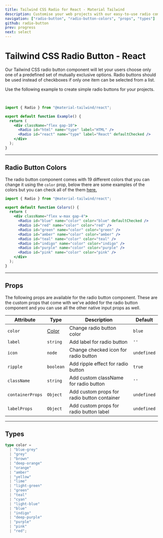 ```yaml
---
title: Tailwind CSS Radio for React - Material Tailwind
description: Customise your web projects with our easy-to-use radio component for Tailwind CSS and React using Material Design guidelines.
navigation: ["radio-button", "radio-button-colors", "props", "types"]
github: radio-button
prev: progress
next: select
---
```


# Tailwind CSS Radio Button - React

Our Tailwind CSS radio button component will let your users choose only one of a predefined set of mutually exclusive options. Radio buttons should be used instead of checkboxes if only one item can be selected from a list.

Use the following example to create simple radio buttons for your projects.

<br />

<ComponentDemo id="radio-button">
  <div className="flex gap-10">
    <Radio id="html" name="type" label="HTML" />
    <Radio id="react" name="type" label="React" defaultChecked />
  </div>
</ComponentDemo>

```jsx showLineNumbers
import { Radio } from "@material-tailwind/react";

export default function Example() {
  return (
    <div className="flex gap-10">
      <Radio id="html" name="type" label="HTML" />
      <Radio id="react" name="type" label="React" defaultChecked />
    </div>
  );
}
```

---

## Radio Button Colors

The radio button component comes with 19 different colors that you can change it using the <Code>color</Code> prop, below there are some examples of the colors but you can check all of the them [here.](#props)

<ComponentDemo id="radio-button-colors">
  <div className="flex w-max gap-4">
    <Radio id="blue" name="color" color="blue" defaultChecked />
    <Radio id="red" name="color" color="red" />
    <Radio id="green" name="color" color="green" />
    <Radio id="amber" name="color" color="amber" />
    <Radio id="teal" name="color" color="teal" />
    <Radio id="indigo" name="color" color="indigo" />
    <Radio id="purple" name="color" color="purple" />
    <Radio id="pink" name="color" color="pink" />
  </div>
</ComponentDemo>

```jsx showLineNumbers
import { Radio } from "@material-tailwind/react";

export default function Colors() {
  return (
    <div className="flex w-max gap-4">
      <Radio id="blue" name="color" color="blue" defaultChecked />
      <Radio id="red" name="color" color="red" />
      <Radio id="green" name="color" color="green" />
      <Radio id="amber" name="color" color="amber" />
      <Radio id="teal" name="color" color="teal" />
      <Radio id="indigo" name="color" color="indigo" />
      <Radio id="purple" name="color" color="purple" />
      <Radio id="pink" name="color" color="pink" />
    </div>
  );
}
```

---

## Props

<span id="props" className="scroll-mt-48" />
The following props are available for the radio button component. These are the custom
props that come with we've added for the radio button component and you can use all
the other native input props as well.

| Attribute        | Type                       | Description                                 | Default                      |
| ---------------- | -------------------------- | ------------------------------------------- | ---------------------------- |
| `color`          | [Color](#types)            | Change radio button color                   | <Code small>blue</Code>      |
| `label`          | <Code small>string</Code>  | Add label for radio button                  | `''`                         |
| `icon`           | <Code small>node</Code>    | Change checked icon for radio button        | <Code small>undefined</Code> |
| `ripple`         | <Code small>boolean</Code> | Add ripple effect for radio button          | <Code small>true</Code>      |
| `className`      | <Code small>string</Code>  | Add custom className for radio button       | `''`                         |
| `containerProps` | <Code small>Object</Code>  | Add custom props for radio button container | <Code small>undefined</Code> |
| `labelProps`     | <Code small>Object</Code>  | Add custom props for radio button label     | <Code small>undefined</Code> |

---

## Types

<span id="types" className="scroll-mt-48" />

```ts
type color =
  | "blue-grey"
  | "grey"
  | "brown"
  | "deep-orange"
  | "orange"
  | "amber"
  | "yellow"
  | "lime"
  | "light-green"
  | "green"
  | "teal"
  | "cyan"
  | "light-blue"
  | "blue"
  | "indigo"
  | "deep-purple"
  | "purple"
  | "pink"
  | "red";
```
